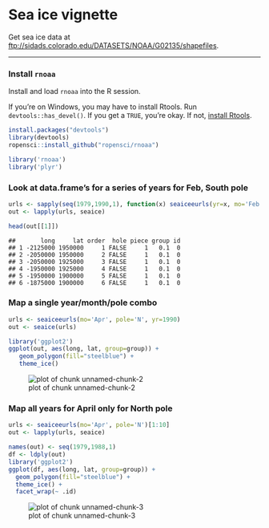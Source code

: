 <!--
%\VignetteEngine{knitr::knitr}
%\VignetteIndexEntry{Sea ice vignette}
-->

Sea ice vignette
======

Get sea ice data at [ftp://sidads.colorado.edu/DATASETS/NOAA/G02135/shapefiles](ftp://sidads.colorado.edu/DATASETS/NOAA/G02135/shapefiles).

********************

### Install `rnoaa`

Install and load `rnoaa` into the R session.

If you're on Windows, you may have to install Rtools. Run `devtools::has_devel()`. If you get a `TRUE`, you're okay. If not, [install Rtools](http://cran.r-project.org/bin/windows/Rtools/).


```r
install.packages("devtools")
library(devtools)
ropensci::install_github("ropensci/rnoaa")
```


```r
library('rnoaa')
library('plyr')
```

### Look at data.frame's for a series of years for Feb, South pole


```r
urls <- sapply(seq(1979,1990,1), function(x) seaiceeurls(yr=x, mo='Feb', pole='S'))
out <- lapply(urls, seaice)
```

```r
head(out[[1]])
```

```
##       long     lat order  hole piece group id
## 1 -2125000 1950000     1 FALSE     1   0.1  0
## 2 -2050000 1950000     2 FALSE     1   0.1  0
## 3 -2050000 1925000     3 FALSE     1   0.1  0
## 4 -1950000 1925000     4 FALSE     1   0.1  0
## 5 -1950000 1900000     5 FALSE     1   0.1  0
## 6 -1875000 1900000     6 FALSE     1   0.1  0
```

### Map a single year/month/pole combo


```r
urls <- seaiceeurls(mo='Apr', pole='N', yr=1990)
out <- seaice(urls)
```

```r
library('ggplot2')
ggplot(out, aes(long, lat, group=group)) +
   geom_polygon(fill="steelblue") +
   theme_ice()
```

![plot of chunk unnamed-chunk-2](figure/unnamed-chunk-2.png)

### Map all years for April only for North pole


```r
urls <- seaiceeurls(mo='Apr', pole='N')[1:10]
out <- lapply(urls, seaice)
```

```r
names(out) <- seq(1979,1988,1)
df <- ldply(out)
library('ggplot2')
ggplot(df, aes(long, lat, group=group)) +
  geom_polygon(fill="steelblue") +
  theme_ice() +
  facet_wrap(~ .id)
```

![plot of chunk unnamed-chunk-3](figure/unnamed-chunk-3.png)
